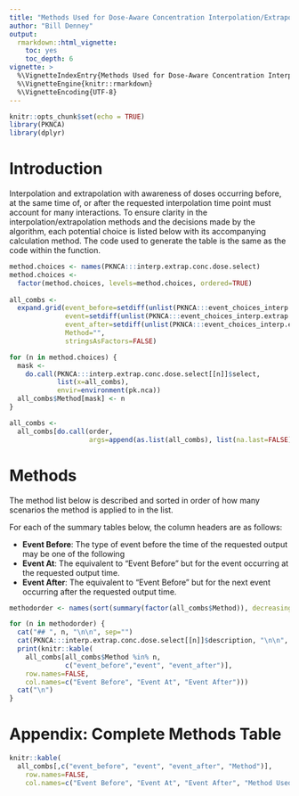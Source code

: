 ---
title: "Methods Used for Dose-Aware Concentration Interpolation/Extrapolation"
author: "Bill Denney"
output:
  rmarkdown::html_vignette:
    toc: yes
    toc_depth: 6
vignette: >
  %\VignetteIndexEntry{Methods Used for Dose-Aware Concentration Interpolation/Extrapolation}
  %\VignetteEngine{knitr::rmarkdown}
  %\VignetteEncoding{UTF-8}
---

```{r setup, include=FALSE}
knitr::opts_chunk$set(echo = TRUE)
library(PKNCA)
library(dplyr)
```

# Introduction

Interpolation and extrapolation with awareness of doses occurring before, at the same time of, or after the requested interpolation time point must account for many interactions.  To ensure clarity in the interpolation/extrapolation methods and the decisions made by the algorithm, each potential choice is listed below with its accompanying calculation method.  The code used to generate the table is the same as the code within the function.

```{r generatecombs, echo=FALSE}
method.choices <- names(PKNCA:::interp.extrap.conc.dose.select)
method.choices <-
  factor(method.choices, levels=method.choices, ordered=TRUE)
         
all_combs <-
  expand.grid(event_before=setdiff(unlist(PKNCA:::event_choices_interp.extrap.conc.dose), "output_only"),
              event=setdiff(unlist(PKNCA:::event_choices_interp.extrap.conc.dose), "none"),
              event_after=setdiff(unlist(PKNCA:::event_choices_interp.extrap.conc.dose), "output_only"),
              Method="",
              stringsAsFactors=FALSE)

for (n in method.choices) {
  mask <-
    do.call(PKNCA:::interp.extrap.conc.dose.select[[n]]$select,
            list(x=all_combs),
            envir=environment(pk.nca))
  all_combs$Method[mask] <- n
}

all_combs <-
  all_combs[do.call(order,
                    args=append(as.list(all_combs), list(na.last=FALSE))),]
```

# Methods

The method list below is described and sorted in order of how many scenarios the method is applied to in the list.

For each of the summary tables below, the column headers are as follows:

* **Event Before**: The type of event before the time of the requested output may be one of the following
* **Event At**: The equivalent to "Event Before" but for the event occurring at the requested output time.
* **Event After**: The equivalent to "Event Before" but for the next event occurring after the requested output time.

```{r methodsummary, results="asis", echo=FALSE}
methodorder <- names(sort(summary(factor(all_combs$Method)), decreasing=TRUE))

for (n in methodorder) {
  cat("## ", n, "\n\n", sep="")
  cat(PKNCA:::interp.extrap.conc.dose.select[[n]]$description, "\n\n", sep="")
  print(knitr::kable(
    all_combs[all_combs$Method %in% n,
              c("event_before","event", "event_after")],
    row.names=FALSE,
    col.names=c("Event Before", "Event At", "Event After")))
  cat("\n")
}
```

# Appendix: Complete Methods Table

```{r methodlisting, echo=FALSE}
knitr::kable(
  all_combs[,c("event_before", "event", "event_after", "Method")],
    row.names=FALSE,
    col.names=c("Event Before", "Event At", "Event After", "Method Used"))
```
